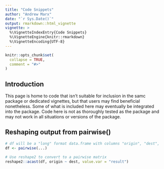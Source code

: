 ```yaml
---
title: "Code Snippets"
author: "Andrew Marx"
date: "`r Sys.Date()`"
output: rmarkdown::html_vignette
vignette: >
  %\VignetteIndexEntry{Code Snippets}
  %\VignetteEngine{knitr::rmarkdown}
  %\VignetteEncoding{UTF-8}
---
```


```r
knitr::opts_chunk$set(
  collapse = TRUE,
  comment = "#>"
)
```

## Introduction

This page is home to code that isn't suitable for inclusion in the samc package or dedicated vignettes, but that users may find beneficial nonetheless. Some of what is included here may eventually be integrated into the package. Code here is not as thoroughly tested as the package and may not work in all situations or versions of the package.


## Reshaping output from pairwise()


```r
# df will be a "long" format data.frame with columns "origin", "dest", and "result"
df <- pairwise(...)

# Use reshape2 to convert to a pairwise matrix
reshape2::acast(df, origin ~ dest, value.var = "result")

```

